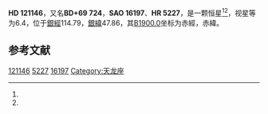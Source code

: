 {{Starbox begin
| name = HD 121146
}}
{{Starbox observe
| epoch = [[J2000.0|J2000.0]]
| constell = {{星座名待查}}<ref name=SIMBAD>{{cite web
 | url=http://simbad.u-strasbg.fr/simbad/sim-id?Ident=HR+5227
 | title=Pulsating variable Star
 | publisher=Centre de Données astronomiques de Strasbourg
 | work=SIMBAD
 | accessdate=2012-07-13
 | archive-date=2016-03-17
 | archive-url=https://web.archive.org/web/20160317213812/http://simbad.u-strasbg.fr/simbad/sim-id?Ident=HR+5227
 | dead-url=no
 }}</ref><ref name=DATA>{{cite web
 | url=http://vizier.u-strasbg.fr/viz-bin/VizieR-5?-out.add=.&-source=5050&-corr=PK=HR&-out.max=9999&HR=5227
 | title=VizieR Detailed Page
 | accessdate=2012-07-13
 | archive-date=2016-03-05
 | archive-url=https://web.archive.org/web/20160305052825/http://vizier.u-strasbg.fr/viz-bin/VizieR-5?-out.add=.&-source=5050&-corr=PK=HR&-out.max=9999&HR=5227
 | dead-url=no
 }}</ref>
| 星官 = 
| ra = {{RA|13|50|59.2}}<ref name=SIMBAD /><ref name=DATA />
| dec = {{DEC|+68|18|55}}<ref name=SIMBAD /><ref name=DATA />
| appmag_v = 6.4<ref name=SIMBAD /><ref name=DATA />
}}
{{Starbox character
| class = K2IV<ref name=SIMBAD /><ref name=DATA />
| b-v = 1.17<ref name=SIMBAD /><ref name=DATA />
| u-b = <ref name=SIMBAD /><ref name=DATA />
| r-i = 0.6<ref name=SIMBAD /><ref name=DATA />
| variable = 
}}
{{Starbox astrometry
| radial_v = 
| prop_mo_ra = -45
| parallax = 0.025
| p_error = 
}}
{{Starbox catalog
| names =BD+69 724，[[SAO星表|SAO]] 16197，[[HD星表|HD]] 121146，[[HR星表|HR]] 5227}}
{{Starbox reference |Simbad=HR+5227}}
{{Starbox end}}

'''HD 121146'''，又名'''BD+69 724'''，'''SAO 16197'''、'''HR 5227'''，是一颗恒星<ref name=SIMBAD /><ref name=DATA />，视星等为6.4，位于[[銀道座標系|銀經]]114.79，[[銀道座標系|銀緯]]47.86，其[[B1900.0|B1900.0]]坐标为赤經{{RA|13|48|31.8}}，赤緯{{DEC|+68|47.86|39}}。

== 参考文献 ==
{{reflist}}

{{star-stub}}

[[Category:HD和HDE天體|121146]]
[[Category:HR天體|5227]]
[[Category:SAO天體|16197]]
[[Category:天龙座|Category:天龙座]]